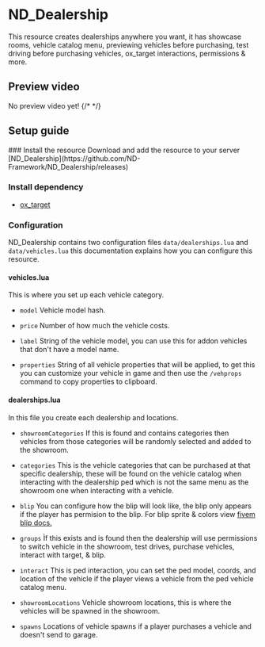 
# ND_Dealership
This resource creates dealerships anywhere you want, it has showcase rooms, vehicle catalog menu, previewing vehicles before purchasing, test driving before purchasing vehicles, ox_target interactions, permissions & more.



## Preview video
No preview video yet!
{/* <PreviewVideo
    src="https://www.youtube.com/embed/2v3C05fHSos?si=EDqfr-GurrsP-Rp5"
/> */}



## Setup guide
<Steps>
### Install the resource
Download and add the resource to your server
[ND_Dealership](https://github.com/ND-Framework/ND_Dealership/releases)


### Install dependency
* [ox_target](https://github.com/overextended/ox_target/releases)



### Configuration
ND_Dealership contains two configuration files `data/dealerships.lua` and `data/vehicles.lua` this documentation explains how you can configure this resource.



#### vehicles.lua
This is where you set up each vehicle category.
* `model` Vehicle model hash.

* `price` Number of how much the vehicle costs.

* `label` String of the vehicle model, you can use this for addon vehicles that don't have a model name.

* `properties` String of all vehicle properties that will be applied, to get this you can customize your vehicle in game and then use the `/vehprops` command to copy properties to clipboard. 



#### dealerships.lua
In this file you create each dealership and locations.

* `showroomCategories`
If this is found and contains categories then vehicles from those categories will be randomly selected and added to the showroom.

* `categories`
This is the vehicle categories that can be purchased at that specific dealership, these will be found on the vehicle catalog when interacting with the dealership ped which is not the same menu as the showroom one when interacting with a vehicle.

* `blip`
You can configure how the blip will look like, the blip only appears if the player has permision to the blip. For blip sprite & colors view [fivem blip docs.](https://docs.fivem.net/docs/game-references/blips/)

* `groups`
Ìf this exists and is found then the dealership will use permissions to switch vehicle in the showroom, test drives, purchase vehicles, interact with target, & blip.

* `interact`
This is ped interaction, you can set the ped model, coords, and location of the vehicle if the player views a vehicle from the ped vehicle catalog menu.

* `showroomLocations`
Vehicle showroom locations, this is where the vehicles will be spawned in the showroom.

* `spawns`
Locations of vehicle spawns if a player purchases a vehicle and doesn't send to garage.


</Steps>
